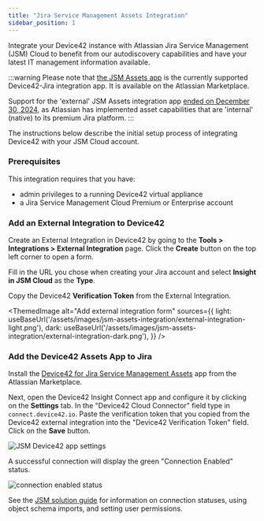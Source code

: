```yaml
---
title: "Jira Service Management Assets Integration"
sidebar_position: 1
---
```


Integrate your Device42 instance with Atlassian Jira Service Management (JSM) Cloud to benefit from our autodiscovery capabilities and have your latest IT management information available.

:::warning
Please note that [the JSM Assets app](https://marketplace.atlassian.com/apps/1229672/device42-for-jira-service-management-assets) is the currently supported Device42-Jira integration app. It is available on the Atlassian Marketplace.

Support for the 'external' JSM Assets integration app [ended on December 30, 2024](https://community.developer.atlassian.com/t/shutdown-notice-update-on-deprecation-of-the-external-assets-platform/81193), as Atlassian has implemented asset capabilities that are 'internal' (native) to its premium Jira platform. 
:::

The instructions below describe the initial setup process of integrating Device42 with your JSM Cloud account.

### Prerequisites

This integration requires that you have:

* admin privileges to a running Device42 virtual appliance 
* a Jira Service Management Cloud Premium or Enterprise account

### Add an External Integration to Device42 

Create an External Integration in Device42 by going to the **Tools > Integrations > External Integration** page. Click the **Create** button on the top left corner to open a form. 

Fill in the URL you chose when creating your Jira account and select **Insight in JSM Cloud** as the **Type**.

Copy the Device42 **Verification Token** from the External Integration. 

<ThemedImage
  alt="Add external integration form"
  sources={{
    light: useBaseUrl('/assets/images/jsm-assets-integration/external-integration-light.png'),
    dark: useBaseUrl('/assets/images/jsm-assets-integration/external-integration-dark.png'),
  }}
/>

### Add the Device42 Assets App to Jira

Install the [Device42 for Jira Service Management Assets](https://marketplace.atlassian.com/apps/1229672/device42-for-jira-service-management-assets?tab=overview&hosting=cloud) app from the Atlassian Marketplace.

Next, open the Device42 Insight Connect app and configure it by clicking on the **Settings** tab. In the "Device42 Cloud Connector" field type in `connect.device42.io`. Paste the verification token that you copied from the Device42 external integration into the "Device42 Verification Token" field. Click on the **Save** button. 

![JSM Device42 app settings](/assets/images/jsm-assets-integration/jira-d42-app-settings.png)

A successful connection will display the green "Connection Enabled" status. 

![connection enabled status](/assets/images/jsm-solution-guide/image38.png)

See the [JSM solution guide](solution-guides/jira-service-management-integration.mdx) for information on connection statuses, using object schema imports, and setting user permissions.
